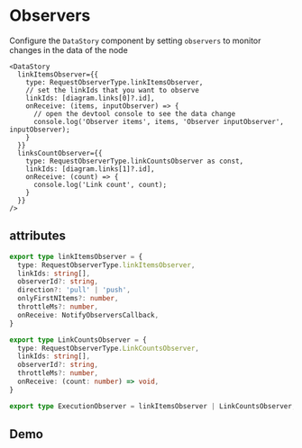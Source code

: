 # Observers

Configure the `DataStory` component by setting `observers` to monitor changes in the data of the node

```tsx
<DataStory
  linkItemsObserver={{
    type: RequestObserverType.linkItemsObserver,
    // set the linkIds that you want to observe
    linkIds: [diagram.links[0]?.id],
    onReceive: (items, inputObserver) => {
      // open the devtool console to see the data change
      console.log('Observer items', items, 'Observer inputObserver', inputObserver);
    }
  }}
  linksCountObserver={{
    type: RequestObserverType.linkCountsObserver as const,
    linkIds: [diagram.links[1]?.id],
    onReceive: (count) => {
      console.log('Link count', count);
    }
  }}
/>
```

## attributes

```ts
export type linkItemsObserver = {
  type: RequestObserverType.linkItemsObserver,
  linkIds: string[],
  observerId?: string,
  direction?: 'pull' | 'push',
  onlyFirstNItems?: number,
  throttleMs?: number,
  onReceive: NotifyObserversCallback,
}

export type LinkCountsObserver = {
  type: RequestObserverType.LinkCountsObserver,
  linkIds: string[],
  observerId?: string,
  throttleMs?: number,
  onReceive: (count: number) => void,
}

export type ExecutionObserver = linkItemsObserver | LinkCountsObserver;
```

## Demo


<ObserversDemo />
